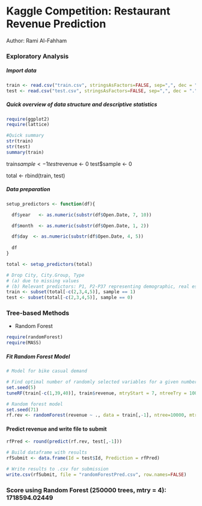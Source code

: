 Kaggle Competition: Restaurant Revenue Prediction
========================================================
Author: Rami Al-Fahham

### Exploratory Analysis

##### Import data
```r
train <- read.csv("train.csv", stringsAsFactors=FALSE, sep=",", dec = ".")
test <- read.csv("test.csv", stringsAsFactors=FALSE, sep=",", dec = ".")
```

##### Quick overview of data structure and descriptive statistics
```r
require(ggplot2)
require(lattice)

#Quick summary
str(train)
str(test)
summary(train)
```


train$sample <- 1
test$revenue <- 0
test$sample <- 0

total <- rbind(train, test)


##### Data preparation
```r
setup_predictors <- function(df){

  df$year   <- as.numeric(substr(df$Open.Date, 7, 10))

  df$month  <- as.numeric(substr(df$Open.Date, 1, 2))

  df$day  <- as.numeric(substr(df$Open.Date, 4, 5))
  
  df
}

total <- setup_predictors(total)

# Drop City, City.Group, Type
# (a) due to missing values
# (b) Relevant predictors: P1, P2-P37 representing demographic, real estate and commercial data for each restaurant
train <- subset(total[-c(2,3,4,5)], sample == 1)
test <- subset(total[-c(2,3,4,5)], sample == 0)
```


### Tree-based Methods
  + Random Forest
```r
require(randomForest)
require(MASS)
```

##### Fit Random Forest Model
```r
# Model for bike casual demand

# Find optimal number of randomly selected variables for a given number of trees
set.seed(5)
tuneRF(train[-c(1,39,40)], train$revenue, mtryStart = 7, ntreeTry = 10000, stepFactor = 2, improve = 0.001)

# Random forest model
set.seed(71)
rf.rev <- randomForest(revenue ~ ., data = train[,-1], ntree=10000, mtry = 4, importance = TRUE)
```


#### Predict revenue and write file to submit
```r
rfPred <- round(predict(rf.rev, test[,-1]))

# Build dataframe with results
rfSubmit <- data.frame(Id = test$Id, Prediction = rfPred)

# Write results to .csv for submission
write.csv(rfSubmit, file = "randomForestPred.csv", row.names=FALSE)
```
### Score using Random Forest (250000 trees, mtry = 4): 1718594.02449
